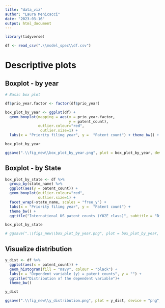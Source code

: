 ```yaml
---
title: "data_viz"
author: "Laura Menicacci"
date: "2023-03-16"
output: html_document
---
```


```r
library(tidyverse)

df <- read_csv(".\\model_spec\\df.csv")
```

# Descriptive plots


## Boxplot - by year
```r
# Basic box plot

df$prio_year.factor <- factor(df$prio_year)

box_plot_by_year <- ggplot(df) + 
  geom_boxplot(mapping = aes(x = prio_year.factor,
                             y = patent_count), 
               outlier.colour="red",
                outlier.size=1) +
  labs(x = "Priority filing year", y =  "Patent count") + theme_bw() + ggtitle("International US patent counts (Y02E class)", subtitle = "Distribution over time") 

box_plot_by_year

ggsave(".\\fig_new\\box_plot_by_year.png", plot = box_plot_by_year, device = "png", width = 10, height = 10)

```

## Boxplot - by State
```r

box_plot_by_state <- df %>% 
  group_by(state_name) %>% 
  ggplot(aes(y = patent_count)) +
  geom_boxplot(outlier.colour="red",
               outlier.size=1) +
  facet_wrap(~state_name, scales = "free_y") +
  labs(x = "Priority filing year", y =  "Patent count") + 
  theme_bw() + 
  ggtitle("International US patent counts (Y02E class)", subtitle = "Distribution by State") 

box_plot_by_state

# ggsave(".\\figs_new\\box_plot_by_year.png", plot = box_plot_by_year, device = "png", width = 10, height = 10)

```

## Visualize distribution
```r
y_dist <- df %>% 
  ggplot(aes(x = patent_count)) +
  geom_histogram(fill = "navy", colour = "black") +
  labs(x = "Dependent variable (y) = patent counts", y = "") + 
  ggtitle("Distribution of the dependent variable")+
  theme_bw()

y_dist

ggsave(".\\fig_new\\y_distribution.png", plot = y_dist, device = "png", width = 8, height = 8)
  
```

